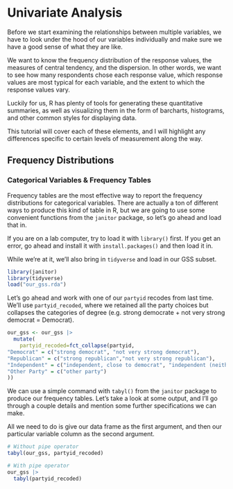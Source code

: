 # Univariate Analysis

Before we start examining the relationships between multiple variables, we have to look under the hood of our variables individually and make sure we have a good sense of what they are like. 

We want to know the frequency distribution of the response values, the measures of central tendency, and the dispersion. In other words, we want to see how many respondents chose each response value, which response values are most typical for each variable, and the extent to which the response values vary. 

Luckily for us, R has plenty of tools for generating these quantitative summaries, as well as visualizing them in the form of barcharts, histograms, and other common styles for displaying data.

This tutorial will cover each of these elements, and I will highlight any differences specific to certain levels of measurement along the way.

## Frequency Distributions

### Categorical Variables & Frequency Tables

Frequency tables are the most effective way to report the frequency distributions for categorical variables. There are actually a ton of different ways to produce this kind of table in R, but we are going to use some convenient functions from the `janitor` package, so let's go ahead and load that in. 

If you are on a lab computer, try to load it with `library()` first. If you get an error, go ahead and install it with `install.packages()` and then load it in.

While we're at it, we'll also bring in `tidyverse` and load in our GSS subset.

```r
library(janitor)
library(tidyverse)
load("our_gss.rda")
```

Let's go ahead and work with one of our `partyid` recodes from last time. We'll use `partyid_recoded`, where we retained all the party choices but collapses the categories of degree (e.g. strong democrate + not very strong democrat = Democrat). 

```r
our_gss <- our_gss |>
  mutate(
    partyid_recoded=fct_collapse(partyid, 
"Democrat" = c("strong democrat", "not very strong democrat"),
"Republican" = c("strong republican","not very strong republican"),
"Independent" = c("independent, close to democrat", "independent (neither, no response)", "independent, close to republican"),
"Other Party" = c("other party")
))
```

We can use a simple command with `tabyl()` from the `janitor` package to produce our frequency tables. Let's take a look at some output, and I'll go through a couple details and mention some further specifications we can make.

All we need to do is give our data frame as the first argument, and then our particular variable column as the second argument.

```r
# Without pipe operator
tabyl(our_gss, partyid_recoded)
```
```r
# With pipe operator
our_gss |>
  tabyl(partyid_recoded)
```




